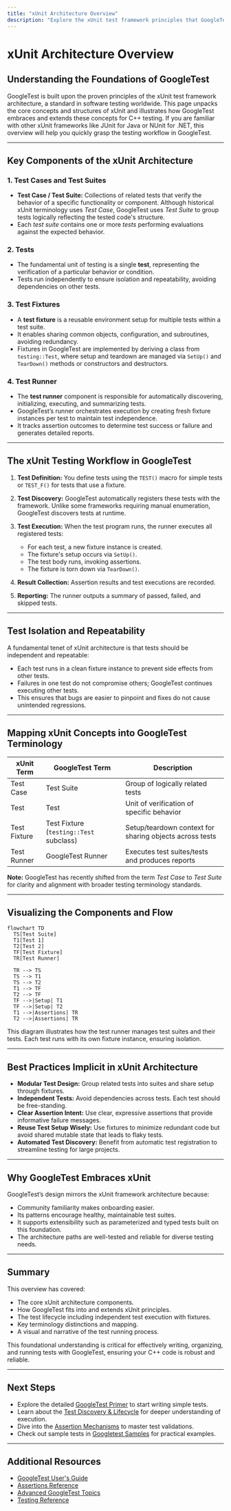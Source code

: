 ```yaml
---
title: "xUnit Architecture Overview"
description: "Explore the xUnit test framework principles that GoogleTest is built on. Learn how test cases, fixtures, test suites, and test runners are structured to deliver modular, repeatable testing. This foundation helps you understand the standard workflow and how GoogleTest mirrors established test patterns."
---
```


# xUnit Architecture Overview

## Understanding the Foundations of GoogleTest

GoogleTest is built upon the proven principles of the xUnit test framework architecture, a standard in software testing worldwide. This page unpacks the core concepts and structures of xUnit and illustrates how GoogleTest embraces and extends these concepts for C++ testing. If you are familiar with other xUnit frameworks like JUnit for Java or NUnit for .NET, this overview will help you quickly grasp the testing workflow in GoogleTest.

---

## Key Components of the xUnit Architecture

### 1. Test Cases and Test Suites

- **Test Case / Test Suite:** Collections of related tests that verify the behavior of a specific functionality or component. Although historical xUnit terminology uses *Test Case*, GoogleTest uses *Test Suite* to group tests logically reflecting the tested code's structure.
- Each *test suite* contains one or more *tests* performing evaluations against the expected behavior.

### 2. Tests

- The fundamental unit of testing is a single **test**, representing the verification of a particular behavior or condition.
- Tests run independently to ensure isolation and repeatability, avoiding dependencies on other tests.

### 3. Test Fixtures

- A **test fixture** is a reusable environment setup for multiple tests within a test suite.
- It enables sharing common objects, configuration, and subroutines, avoiding redundancy.
- Fixtures in GoogleTest are implemented by deriving a class from `testing::Test`, where setup and teardown are managed via `SetUp()` and `TearDown()` methods or constructors and destructors.

### 4. Test Runner

- The **test runner** component is responsible for automatically discovering, initializing, executing, and summarizing tests.
- GoogleTest’s runner orchestrates execution by creating fresh fixture instances per test to maintain test independence.
- It tracks assertion outcomes to determine test success or failure and generates detailed reports.

---

## The xUnit Testing Workflow in GoogleTest

1. **Test Definition:** You define tests using the `TEST()` macro for simple tests or `TEST_F()` for tests that use a fixture.

2. **Test Discovery:** GoogleTest automatically registers these tests with the framework. Unlike some frameworks requiring manual enumeration, GoogleTest discovers tests at runtime.

3. **Test Execution:** When the test program runs, the runner executes all registered tests:
   - For each test, a new fixture instance is created.
   - The fixture's setup occurs via `SetUp()`.
   - The test body runs, invoking assertions.
   - The fixture is torn down via `TearDown()`.

4. **Result Collection:** Assertion results and test executions are recorded.

5. **Reporting:** The runner outputs a summary of passed, failed, and skipped tests.

---

## Test Isolation and Repeatability

A fundamental tenet of xUnit architecture is that tests should be independent and repeatable:

- Each test runs in a clean fixture instance to prevent side effects from other tests.
- Failures in one test do not compromise others; GoogleTest continues executing other tests.
- This ensures that bugs are easier to pinpoint and fixes do not cause unintended regressions.

---

## Mapping xUnit Concepts into GoogleTest Terminology

| xUnit Term             | GoogleTest Term            | Description                                    |
|------------------------|---------------------------|------------------------------------------------|
| Test Case              | Test Suite                | Group of logically related tests                |
| Test                   | Test                      | Unit of verification of specific behavior      |
| Test Fixture           | Test Fixture (`testing::Test` subclass) | Setup/teardown context for sharing objects across tests |
| Test Runner            | GoogleTest Runner         | Executes test suites/tests and produces reports |

**Note:** GoogleTest has recently shifted from the term *Test Case* to *Test Suite* for clarity and alignment with broader testing terminology standards.

---

## Visualizing the Components and Flow

```mermaid
flowchart TD
  TS[Test Suite]
  T1[Test 1]
  T2[Test 2]
  TF[Test Fixture]
  TR[Test Runner]

  TR --> TS
  TS --> T1
  TS --> T2
  T1 --> TF
  T2 --> TF
  TF -->|Setup| T1
  TF -->|Setup| T2
  T1 -->|Assertions| TR
  T2 -->|Assertions| TR
```

This diagram illustrates how the test runner manages test suites and their tests. Each test runs with its own fixture instance, ensuring isolation.

---

## Best Practices Implicit in xUnit Architecture

- **Modular Test Design:** Group related tests into suites and share setup through fixtures.
- **Independent Tests:** Avoid dependencies across tests. Each test should be free-standing.
- **Clear Assertion Intent:** Use clear, expressive assertions that provide informative failure messages.
- **Reuse Test Setup Wisely:** Use fixtures to minimize redundant code but avoid shared mutable state that leads to flaky tests.
- **Automated Test Discovery:** Benefit from automatic test registration to streamline testing for large projects.

---

## Why GoogleTest Embraces xUnit

GoogleTest’s design mirrors the xUnit framework architecture because:
- Community familiarity makes onboarding easier.
- Its patterns encourage healthy, maintainable test suites.
- It supports extensibility such as parameterized and typed tests built on this foundation.
- The architecture paths are well-tested and reliable for diverse testing needs.

---

## Summary

This overview has covered:
- The core xUnit architecture components.
- How GoogleTest fits into and extends xUnit principles.
- The test lifecycle including independent test execution with fixtures.
- Key terminology distinctions and mapping.
- A visual and narrative of the test running process.

This foundational understanding is critical for effectively writing, organizing, and running tests with GoogleTest, ensuring your C++ code is robust and reliable.

---

## Next Steps

- Explore the detailed [GoogleTest Primer](primer.md) to start writing simple tests.
- Learn about the [Test Discovery & Lifecycle](test-discovery-lifecycle.md) for deeper understanding of execution.
- Dive into the [Assertion Mechanisms](assertion-mechanisms.md) to master test validations.
- Check out sample tests in [Googletest Samples](samples.md) for practical examples.

---

## Additional Resources

- [GoogleTest User's Guide](index.md)
- [Assertions Reference](reference/assertions.md)
- [Advanced GoogleTest Topics](advanced.md)
- [Testing Reference](reference/testing.md)



